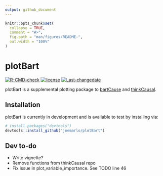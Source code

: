 ```yaml
---
output: github_document
---
```


<!-- README.md is generated from README.Rmd. Please edit that file -->

```r
knitr::opts_chunk$set(
  collapse = TRUE,
  comment = "#>",
  fig.path = "man/figures/README-",
  out.width = "100%"
)
```

# plotBart

<!-- badges: start -->
[![R-CMD-check](https://github.com/joemarlo/plotBart/workflows/R-CMD-check/badge.svg)](https://github.com/joemarlo/plotBart/actions)
[![license](https://img.shields.io/badge/license-MIT + file LICENSE-lightgrey.svg)](/LICENSE.md)
[![Last-changedate](https://img.shields.io/badge/last%20change-`r gsub('-', '--', Sys.Date())`-yellowgreen.svg)](/commits/master)
<!-- badges: end -->

plotBart is a supplemental plotting package to [bartCause](https://github.com/vdorie/bartCause) and [thinkCausal](https://github.com/gperrett/thinkCausal_dev).

## Installation

plotBart is currently in development and is available to test by installing via:

``` r
# install.packages("devtools")
devtools::install_github("joemarlo/plotBart")
```

## Dev to-do
- Write vignette?
- Remove functions from thinkCausal repo
- Fix issue in plot_variable_importance. See TODO line 46
